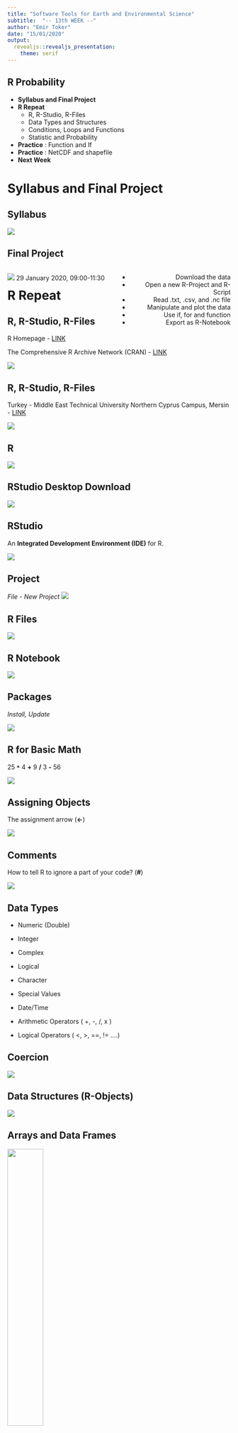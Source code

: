 ```yaml
---
title: "Software Tools for Earth and Environmental Science"
subtitle:  "-- 13th WEEK --"
author: "Emir Toker"
date: "15/01/2020"
output: 
  revealjs::revealjs_presentation:
    theme: serif
---
```


## **R Probability**

- **Syllabus and Final Project**
- **R Repeat**
  - R, R-Studio, R-Files
  - Data Types and Structures
  - Conditions, Loops and Functions
  - Statistic and Probability
- **Practice** : Function and If
- **Practice** : NetCDF and shapefile
- **Next Week**


# **Syllabus and Final Project**

## **Syllabus**

![](new_w13_20-21.png)


## **Final Project**


<style>

.column-right0{
  float: right;
  width: 40%;
  text-align: right;
}
.column-left0{
  float: left;
  width: 50%;
  text-align: left;
}
</style>

<div class="column-left0">


![](january-2021-calendar.gif)
29 January 2020, 09:00-11:30


</div>



<div class="column-right0">


- Download the data
- Open a new R-Project and R-Script
- Read .txt, .csv, and .nc file
- Manipulate and plot the data
- Use if, for and function
- Export as R-Notebook


</div>



# **R Repeat**

## **R, R-Studio, R-Files**

R Homepage - [LINK](https://www.r-project.org/)

The Comprehensive R Archive Network (CRAN) - [LINK](https://cran.r-project.org/mirrors.html)


![](cran_turkey_20-21.png)


## **R, R-Studio, R-Files**

Turkey - Middle East Technical University Northern Cyprus Campus, Mersin - [LINK](https://cran.ncc.metu.edu.tr)

![](4w_r_20-21.png)


## **R**

![](4w_r_term.png) 


## **RStudio Desktop Download**

![](rstudio_down.png)


## **RStudio**

An **Integrated Development Environment (IDE)** for R.

![](r_screen1.png)


## **Project**

*File - New Project*
![](r_screen4.png)




## **R Files**

![](r_files.png)


## **R Notebook**

![](my_r_notebook_1.png)


## **Packages**

*Install, Update*

![](r_screen19.png)


## R for Basic Math

25 **`*`** 4 **+** 9 **/** 3 **-** 56

![](r_screen22.png)





## Assigning Objects

The assignment arrow (**<-**)

![](r_screen23.png)




## Comments

How to tell R to ignore a part of your code? (**#**)

![](r_screen24.png)




## **Data Types**

- Numeric (Double)
- Integer
- Complex
- Logical
- Character
- Special Values
- Date/Time


- Arithmetic Operators ( +, -, /, x )
- Logical Operators ( <, >, ==, != ....)


## **Coercion**

![](coercion.png)





## **Data Structures (R-Objects)**

![](data_structure.png) 



## **Arrays and Data Frames**


![](concept_array.png){width=40%} ![](data_frame.png){width=60%}




## **Create a Function**

![](practice_func.png)




## **Read**

Import Dataset -> From Text (readr) -> Browse

![](read_04.png)



## **Read and write**

Console

- read.table()
- read.delim()
- read.csv()

- write.table()


## **Plot**

Uptade Preview

![](plot_03.png)


## **Repeat - R Programming (Conditions)**

- **Comparison Operators **
    - equal (**==**)
    - not equal (**!=**)
    - greater or equal to (**>=**)
    - less or equal to (**<=**)

- **Logical Operators **
    - the *and* operator (**&**)
    - the *or* operator (**|**)
    - the *not* operator (**!**)

- ***if*** (Stand-Alone) Statement
- ***else*** Statement
- ***else if*** Statement



## ***if*** (Stand-Alone) Statement

![](if1a.png){width=80%}



## -***else ***-  and -***else if***- Statement

![](if2a.png)

If your situation has more than two mutually exclusive cases, 
use **else** and **if** statements together.


![](if2a_v2.png)


##  Nesting and Stacking Statements

![](if3d.png)




## **R Programming - Loops**

![](r-loops.png)




## **R Programming - <span style="color:blue">*repeat*</span> Loops**

![](r-repeat-loop.png)


## **R Programming - <span style="color:blue">*while*</span> Loops** 


![](r-while-loop.png)



## **R Programming - <span style="color:blue">*for*</span> Loops**


![](r-for-loop.png)


## **R Programming - <span style="color:blue">*apply*</span> Groups**

- The **apply()** functions form the basis of more complex combinations and helps to perform operations with very few lines of code. 
- More specifically, the family is made up of the **apply()**, **lapply()** , **sapply()**, **vapply()**, **mapply()**, **rapply()**, and **tapply()** functions.



##  **R Elemantary Statistics**

![](pop_sample.png)




##  **R Elemantary Statistics**

- **Centrality**: Mean, Median, Mode
- Quantiles, Percentiles, and the Five-Number Summary
- **Spread**: Variance, Standard Dev., Interquartile Range
- Covariance and Correlation


![](summary_b.png){width=50%}
![](corr_3.svg){width=60%}


##  **Basic Data Visualization** 

- Barplots and Pie Charts
- Histogram
- Boxplot
- Scatter Plots

![](hist_eir.png){width=40%} ![](scat_emir.png){width=40%}


## **R - Probability**

- **Qualitative and Quantitative Data**
- **Discrete and Continuous Data**
- **Probability 'Density vs Mass' Function (PDF vs PMF)**
- **Cumulative Distribution Function (CDF)**
- **Shape of PDF** : Symmetry, Skewness, Modality, Kurtosis
- **Common Probability Distributions**

![](disc_cont.png){width=55%}  ![](shape_r.png){width=40%} 


## My density distribution

<style>

.column-right1{
  float: right;
  width: 40%;
  text-align: right;
}
.column-left1{
  float: left;
  width: 60%;
  text-align: left;
}
</style>

<div class="column-left1">
![](zar_2.png)
</div>

<div class="column-right1">
![](formula.png)
```
lower < 7 < upper

X >= 2  &  X <= 7
(X[lower] - 1)/36

X > 7 & X <= 12
13 - X[upper])/36
```
</div>



## PDF - Probability Density Function

![](000007.png)














# **Practice** : Write A Function 

## **Practice** : Write A Function - 1 

- I have four different numbers w,x,y,z
- I want to define them OUT of function
- I want to calculate w+x IN function
- I want to calculate y*z IN function
- I want to print the results IN function


```r
w <-
x <-
y <-
z <-

my_fun1 <- function(){



print(result1)
print(result2)

}

```




## **Practice** : Write A Function - 1 

- I have four different numbers w,x,y,z
- I want to define them OUT of function
- I want to calculate w+x IN function
- I want to calculate y*z IN function
- I want to print the results IN function


```r
w <- 
x <- 
y <- 
z <- 

my_fun1 <- function(){

result1 <-
result2 <-

print(result1)
print(result2)

}

```




## **Practice** : Write A Function - 1 

- I have four different numbers w,x,y,z
- I want to define them OUT of function
- I want to calculate w+x IN function
- I want to calculate y*z IN function
- I want to print the results IN function


```r
w <- 
x <- 
y <- 
z <- 

my_fun1 <- function(){

result1 <- w+x
result2 <- y*z

print(result1)
print(result2)

}

```






## **Practice** : Write A Function - 1

- I have four different numbers w,x,y,z
- I want to define them OUT of function
- I want to calculate w+x IN function
- I want to calculate y*z IN function
- I want to print the results IN function


```r
w <- 1
x <- 2
y <- 3
z <- 4

my_fun1 <- function(){

result1 <- w+x
result2 <- y*z

print(result1)
print(result2)

}

```




## **Practice** : Write A Function - 1

- I have four different numbers w,x,y,z
- I want to define them OUT of function
- I want to calculate w+x IN function
- I want to calculate y*z IN function
- I want to print the results IN function


```r
w <- 1
x <- 2
y <- 3
z <- 4

my_fun1 <- function(){
result1 <- w+x
result2 <- y*z
print(result1)
print(result2)
}

my_fun1()
```






## **Practice** : Write A Function - 2

- I have four different numbers w,x,y,z
- I want to define them IN of function
- I want to calculate w+x IN function
- I want to calculate y*z IN function
- I want to print the results IN function


```r
my_fun2 <- function(){
  
w <- 1
x <- 2
y <- 3
z <- 4

result1 <- w+x
result2 <- y*z

print(result1)
print(result2)

}
```




## **Practice** : Write A Function - 3

- I have four different numbers w,x,y,z
- I want to define them WHEN I am using the function
- I want to calculate w+x IN function
- I want to calculate y*z IN function
- I want to print the results IN function


```r
my_fun3 <- function(w,x,y,z){
  
result1 <- w+x
result2 <- y*z

print(result1)
print(result2)

}

# my_fun3()
my_fun3(1,2,3,4)
```


##  BONUS

- menu() function


```
menu(c("Yes", "No"), title="What dou you think?")
menu1 <- menu(c("Yes", "No"), title="What dou you think?")
menu1

menu(c("Option1","Option2","Option3","Option4"), title="Choose one of them")
menu2 <- menu(c("Option1","Option2","Option3","Option4"), title="Choose one of them")
menu2

```

## **Practice** : Write A Function - 3

- I have two different numbers x,y
- I want to define them WHEN I am using the function
- I want to define ONE calculation DURING the function
- I want to print the results IN function

```
my_fun3 <- function(x,y){

math <- menu(c("+", "-", "*", "/"), title="Which calculation?")

  if (math==1) {
    result <- x+y
  } else if ( ) {
     
  } else if ( ) {
    
  } else  {
    
  }

print(result)
}
```







# **Practice** : Write An IF-Statement 

## **Practice** : Write An IF-Statement - 1

- Write your own if-statement and condition


```

if ( condition ) {

print( )

}

```


## **Practice** : Write An IF-Statement - 2

<style>

.column-right0{
  float: right;
  width: 40%;
  text-align: right;
}
.column-left0{
  float: left;
  width: 50%;
  text-align: left;
}
</style>

<div class="column-left0">

![](worry_flowchart.jpg)
</div>

<div class="column-right0">

- Two answers
- Two options
- One Result

```
worry_flow <- function() {

answer1 <- menu()

  if () {
  
    print()
  
  }
  
  else {
  
    answer2 <- menu()

  }
  
}

```

</div>




## **Practice** : Write An IF-Statement - 2

<style>

.column-right0{
  float: right;
  width: 40%;
  text-align: right;
}
.column-left0{
  float: left;
  width: 50%;
  text-align: left;
}
</style>

<div class="column-left0">

![](worry_flowchart.jpg)
</div>

<div class="column-right0">

- Two answers
- Two options
- One Result

```
worry_flow <- function() {

answer1 <- menu()
  if () {
      print()
  }
  else {
      answer2 <- menu()
      if(){
          print()
      }
      else{
      }
  }
}

```

</div>




## **Practice** : Write An IF-Statement - 2

<style>

.column-right0{
  float: right;
  width: 50%;
  text-align: right;
}
.column-left0{
  float: left;
  width: 50%;
  text-align: left;
}
</style>

<div class="column-left0">

![](worry_flowchart.jpg)
</div>

<div class="column-right0">

- Two answers
- Two options
- One Result

```r
worry_flow <- function() {

answer1 <-  menu(c("Yes","No"), title = "Do you have a problem in your life ?")
  if (answer1 == 2) {
      print("Then Don't Worry")
  }
  else {
      answer2 <- menu(c("Yes","No"), title = "Can you do something about it ?")
      if(answer2 == 1){
          print("Then Don't Worry")
      }
      else{
      print("Then Don't Worry")
      }
  }
}
```

</div>




## **Practice** : Write An IF-Statement - 2

<style>

.column-right0{
  float: right;
  width: 50%;
  text-align: right;
}
.column-left0{
  float: left;
  width: 50%;
  text-align: left;
}
</style>

<div class="column-left0">

![](worry_flowchart.jpg)
</div>

<div class="column-right0">

- Two answers
- Two options
- One Result

```r
worry_flow <- function() {

answer1 <-  menu(c("Yes","No"), title = "Do you have a problem in your life ?")
  if (answer1 == 2) {
      print("Then Don't Worry")
  }
  else {
      answer2 <- menu(c("Yes","No"), title = "Can you do something about it ?")
      if(answer2 == 1){
          print("Then Don't Worry")
      }
      else{
      print("Then Don't Worry")
      }
  }

require(tcltk)
msgBox <- tkmessageBox(title = "Title of message box",
                       message = "THEN WYH WORRY!", 
                       icon = "info", 
                       type = "ok")

}
```

</div>

















# **R - NETCDF**
## **R - NETCDF**

![](pnply_a.png){width=90%}

CRU_TR_Near-Surface_Temp_16-01-1901_16-12-2012_Monthly


## **R - NETCDF**

![](pnply_b.png){width=90%}

CRU_TR_Near-Surface_Temp_16-01-1901_16-12-2012_Monthly





## **R - NETCDF**

```
install.packages("ncdf4")
install.packages("RNetCDF")
install.packages("maptools")
install.packages("fields")
```

![](emir_temp1.png)


## **R Advance - <span style="color:orangered">*ncdf4*</span> Package**

![](ncdf4_a.png)

## **R Advance - <span style="color:orangered">*ncdf4*</span> Package**


```r
library(ncdf4)
ncdf4_open <- nc_open("cru_1901_2012_tmp_TR.nc")
ncdf4_open
```



## **R Advance - <span style="color:orangered">*RNetCDF*</span> Package**

![](rncdf_a.png)

## **R Advance - <span style="color:orangered">*RNetCDF*</span> Package**


```r
library(RNetCDF)
rnetcdf_open <- open.nc("cru_1901_2012_tmp_TR.nc")
print.nc(rnetcdf_open)
```




## R Advance - <span style="color:orangered">*ncdf4 *</span> VS <span style="color:orangered">*RNetCDF*</span>

<style>

.column-right0{
  float: right;
  width: 50%;
  text-align: right;
}
.column-left0{
  float: left;
  width: 50%;
  text-align: left;
}
</style>

<div class="column-left0">

```
ncdf4_open <- nc_open("data.nc")
class(ncdf4_open)
str(ncdf4_open)
attributes(ncdf4_open)
attributes(ncdf4_open$dim)
attributes(ncdf4_open$var)
attributes(ncdf4_open$var$tmp)

ncdf4_open$var$tmp$longname
ncdf4_open$var$tmp$name
ncdf4_open$var$tmp

```

```
ncatt_get(ncdf4_open,'tmp')
ncvar_get(ncdf4_open,"tmp")
ncdf4_tmp <- ncvar_get(ncdf4_open,"tmp")

class(ncdf4_tmp)
dim(ncdf4_tmp)
str(ncdf4_tmp)

attributes(ncdf4_open)
attributes(ncdf4_open$dim)
ncdf4_lon <- ncvar_get(ncdf4_open, ncdf4_open$dim$lon)
ncdf4_lat <- ncvar_get(ncdf4_open, ncdf4_open$dim$lat)
ncdf4_time<- ncvar_get(ncdf4_open, ncdf4_open$dim$time)

```

</div>



<div class="column-right0">

```
rnetcdf_open <- open.nc("data.nc")
class(rnetcdf_open)
str(rnetcdf_open)

rnetcdf_read <- read.nc(rnetcdf_open)
class(rnetcdf_read)
str(rnetcdf_read)
attributes(rnetcdf_read)

var.get.nc(rnetcdf_open,'tmp')
rnetcdf_tmp <- var.get.nc(rnetcdf_open,'tmp')

class(rnetcdf_tmp)
dim(rnetcdf_tmp)
str(rnetcdf_tmp)
```

```
attributes(rnetcdf_open)
attributes(rnetcdf_read)

rnetcdf_lon <- var.get.nc(rnetcdf_open, "lon")
rnetcdf_lat <- var.get.nc(rnetcdf_open, "lat")
rnetcdf_time<- var.get.nc(rnetcdf_open, "time")
```

</div>



## **R Advance - <span style="color:orangered">*ncdf4*</span> Package**


```
ncdf4_tmp <- ncvar_get(ncdf4_open,"tmp")
ncdf4_tmp[,,1]
ncdf4_tmp_first<- ncdf4_tmp[,,1]

image(ncdf4_lon, ncdf4_lat, ncdf4_tmp_first)
````

![](temp_emir.png)






## **R Advance - <span style="color:orangered">*ncdf4*</span> Package**


```
library("maptools")

turkey_shp <- readShapePoly("turkiye.shp")

image(ncdf4_lon, ncdf4_lat, ncdf4_tmp_first)

plot(turkey_shp, add = T)

```

![](emir_temp2.png)






## **R Advance - <span style="color:orangered">*ncdf4*</span> Package**


```
library("fields")

image.plot( ncdf4_lon, ncdf4_lat, ncdf4_tmp_first, 
              xlab = "Lon", 
              ylab = "Lat", 
              main = "First Step (01-1901) Temperature for Turkey" )

plot(turkey_shp, add = T) 

```

![](emir_temp3.png)

apply(array1[,,index1],1:2,mean)



## **R - NETCDF**

``` 
image.plot( ncdf4_lon, ncdf4_lat, 
            apply(ncdf4_tmp[,,1332:1344],1:2,mean) - apply(ncdf4_tmp[,,1:1331],1:2,mean), 
            xlab = "Lon", 
            ylab = "Lat", 
            main = "? for Turkey" )
         
plot(turkey_shp, add = T) 
```

![](emir_temp4.png)



## **R - NETCDF**

```
image.plot( ncdf4_lon, ncdf4_lat, 
            apply(ncdf4_tmp[,,1332:1344],1:2,mean) - apply(ncdf4_tmp[,,1:1331],1:2,mean), 
            xlab = "Lon", 
            ylab = "Lat", 
            main = " 2012 VS Mean of 1901-2011 for Turkey" )
         
plot(turkey_shp, add = T) 
```

![](emir_temp5.png)


# **Next Week**

## **Next Week**

![](new_w14_20-21.png)

- Assessment Test before Final 




